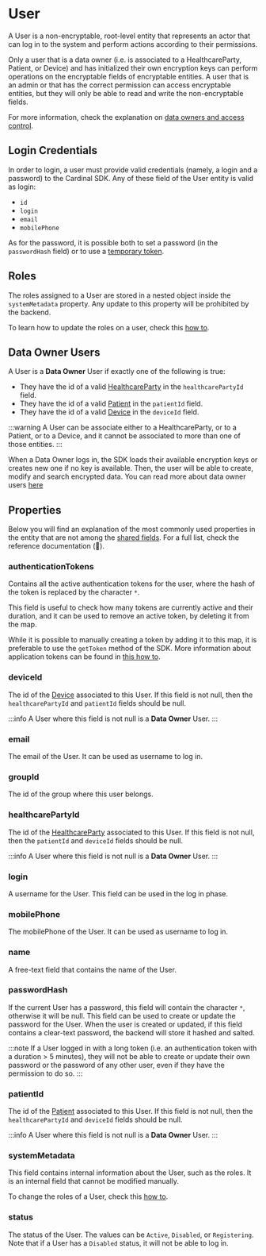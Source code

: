 # User

A User is a non-encryptable, root-level entity that represents an actor that can log in to the system and perform actions
according to their permissions.

Only a user that is a data owner (i.e. is associated to a HealthcareParty, Patient, or Device) and has initialized their
own encryption keys can perform operations on the encryptable fields of encryptable entities. A user that is an admin or
that has the correct permission can access encryptable entities, but they will only be able to read and write the 
non-encryptable fields.

For more information, check the explanation on [data owners and access control](/explanations/data-owners-and-access-control).

## Login Credentials
In order to login, a user must provide valid credentials (namely, a login and a password) to the Cardinal SDK.
Any of these field of the User entity is valid as login:
- `id`
- `login`
- `email`
- `mobilePhone`

As for the password, it is possible both to set a password (in the `passwordHash` field) or to use a [temporary token](/how-to/remember-me). 

## Roles
The roles assigned to a User are stored in a nested object inside the `systemMetadata` property. Any update to this 
property will be prohibited by the backend.

To learn how to update the roles on a user, check this [how to](/how-to/define-user-roles).


## Data Owner Users
A User is a **Data Owner** User if exactly one of the following is true:

- They have the id of a valid [HealthcareParty](/explanations/data-model/healthcareparty) in the `healthcarePartyId` field.
- They have the id of a valid [Patient](/explanations/data-model/patient) in the `patientId` field.
- They have the id of a valid [Device](/explanations/data-model/device) in the `deviceId` field.

:::warning
A User can be associate either to a HealthcareParty, or to a Patient, or to a Device, and it cannot be associated to 
more than one of those entities.
:::

When a Data Owner logs in, the SDK loads their available encryption keys or creates new one if no key is available.
Then, the user will be able to create, modify and search encrypted data. You can read more about data owner users [here](/explanations/data-owners-and-access-control)

## Properties

Below you will find an explanation of the most commonly used properties in the entity that are not among the
[shared fields](/explanations/data-model/#shared-fields). For a full list, check the reference documentation (:construction:).

### authenticationTokens
Contains all the active authentication tokens for the user, where the hash of the token is replaced by the character
`*`.

This field is useful to check how many tokens are currently active and their duration, and it can be used to remove an
active token, by deleting it from the map.

While it is possible to manually creating a token by adding it to this map, it is preferable to use the `getToken` method
of the SDK. More information about application tokens can be found in [this how to](/how-to/remember-me).

### deviceId
The id of the [Device](/explanations/data-model/device) associated to this User. If this field is not null,
then the `healthcarePartyId` and `patientId` fields should be null.

:::info
A User where this field is not null is a **Data Owner** User.
:::

### email
The email of the User. It can be used as username to log in.

### groupId
The id of the group where this user belongs.

### healthcarePartyId
The id of the [HealthcareParty](/explanations/data-model/healthcareparty) associated to this User. If this field
is not null, then the `patientId` and `deviceId` fields should be null.

:::info
A User where this field is not null is a **Data Owner** User.
:::

### login
A username for the User. This field can be used in the log in phase.

### mobilePhone
The mobilePhone of the User. It can be used as username to log in.

### name
A free-text field that contains the name of the User.

### passwordHash
If the current User has a password, this field will contain the character `*`, otherwise it will be null.
This field can be used to create or update the password for the User. When the user is created or updated, if this field
contains a clear-text password, the backend will store it hashed and salted.

:::note
If a User logged in with a long token (i.e. an authentication token with a duration > 5 minutes), they will not be able
to create or update their own password or the password of any other user, even if they have the permission to do so.
:::

### patientId
The id of the [Patient](/explanations/data-model/patient) associated to this User. If this field is not null, 
then the `healthcarePartyId` and `deviceId` fields should be null.

:::info
A User where this field is not null is a **Data Owner** User.
:::

### systemMetadata
This field contains internal information about the User, such as the roles. It is an internal field that cannot be
modified manually.

To change the roles of a User, check this [how to](/how-to/define-user-roles).

### status
The status of the User. The values can be `Active`, `Disabled`, or `Registering`. Note that if a User has a `Disabled` 
status, it will not be able to log in.